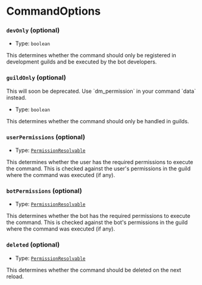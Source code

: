 
# CommandOptions

### `devOnly` (optional)

-   Type: `boolean`

This determines whether the command should only be registered in development guilds and be executed by the bot developers.

### `guildOnly` (optional)

<Callout type="error">
    This will soon be deprecated. Use `dm_permission` in your command `data` instead.
</Callout>

-   Type: `boolean`

This determines whether the command should only be handled in guilds.

### `userPermissions` (optional)

-   Type: [`PermissionResolvable`](https://old.discordjs.dev/#/docs/discord.js/main/typedef/PermissionResolvable)

This determines whether the user has the required permissions to execute the command. This is checked against the user's permissions in the guild where the command was executed (if any).

### `botPermissions` (optional)

-   Type: [`PermissionResolvable`](https://old.discordjs.dev/#/docs/discord.js/main/typedef/PermissionResolvable)

This determines whether the bot has the required permissions to execute the command. This is checked against the bot's permissions in the guild where the command was executed (if any).

### `deleted` (optional)

-   Type: [`PermissionResolvable`](https://old.discordjs.dev/#/docs/discord.js/main/typedef/PermissionResolvable)

This determines whether the command should be deleted on the next reload.
